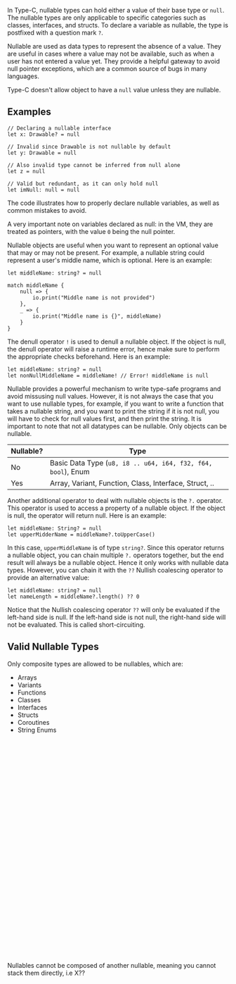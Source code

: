 In Type-C, nullable types can hold either a value of their base type or `null`. The nullable types are only applicable to specific categories such as classes, interfaces, and structs. To declare a variable as nullable, the type is postfixed with a question mark `?`.

Nullable are used as data types to represent the absence of a value. They are useful in cases where a value may not be available, such as when a user has not entered a value yet. They provide a helpful gateway to avoid null pointer exceptions, which are a common source of bugs in many languages.

Type-C doesn't allow object to have a `null` value unless they are nullable.

## Examples

```tc
// Declaring a nullable interface
let x: Drawable? = null

// Invalid since Drawable is not nullable by default
let y: Drawable = null

// Also invalid type cannot be inferred from null alone
let z = null

// Valid but redundant, as it can only hold null
let imNull: null = null
```

The code illustrates how to properly declare nullable variables, as well as common mistakes to avoid.

A very important note on variables declared as null: in the VM, they are treated as pointers, with the value `0` being the null pointer.

Nullable objects are useful when you want to represent an optional value that may or may not be present. For example, a nullable string could represent a user's middle name, which is optional. Here is an example:
```tc
let middleName: string? = null

match middleName {
    null => {
        io.print("Middle name is not provided")
    },
    _ => {
        io.print("Middle name is {}", middleName)
    }
}
```

The denull operator `!` is used to denull a nullable object. If the object is null, the denull operator will raise a runtime error, hence make sure to perform the appropriate checks beforehand. Here is an example:

```tc
let middleName: string? = null
let nonNullMiddleName = middleName! // Error! middleName is null
```

Nullable provides a powerful mechanism to write type-safe programs and avoid missusing null values. However, it is not always the case that you want to use nullable types, for example, if you want to write a function that takes a nullable string, and you want to print the string if it is not null, you will have to check for null values first, and then print the string. It is important to note that not all datatypes can be nullable. Only objects can be nullable.


|Nullable?|Type|
|---|---|
|No|Basic Data Type (`u8, i8 .. u64, i64, f32, f64, bool`), Enum|
|Yes|Array, Variant, Function, Class, Interface, Struct, .. |

Another additional operator to deal with nullable objects is the `?.` operator. This operator is used to access a property of a nullable object. If the object is null, the operator will return null. Here is an example:

```tc
let middleName: String? = null
let upperMidderName = middleName?.toUpperCase()
```

In this case, `upperMiddleName` is of type `string?`. Since this operator returns a nullable object, you can chain multiple `?.` operators together, but the end result will always be a nullable object. Hence it only works with nullable data types. However, you can chain it with the `??` Nullish coalescing operator to provide an alternative value:

```tc
let middleName: string? = null
let nameLength = middleName?.length() ?? 0
```

Notice that the Nullish coalescing operator `??` will only be evaluated if the left-hand side is null. If the left-hand side is not null, the right-hand side will not be evaluated. This is called short-circuiting.

## Valid Nullable Types
Only composite types are allowed to be nullables, which are:
- Arrays
- Variants
- Functions
- Classes
- Interfaces
- Structs
- Coroutines
- String Enums

<div role="alert" className="alert alert-error">
  <svg xmlns="http://www.w3.org/2000/svg" className="stroke-current shrink-0 h-6 w-6" fill="none" viewBox="0 0 24 24"><path strokeLinecap="round" strokeLinejoin="round" strokeWidth="2" d="M10 14l2-2m0 0l2-2m-2 2l-2-2m2 2l2 2m7-2a9 9 0 11-18 0 9 9 0 0118 0z" /></svg>
  <span>Nullables cannot be composed of another nullable, meaning you cannot stack them directly, i.e X??</span>
</div>

